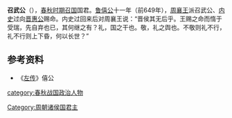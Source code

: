 '''召武公'''（{{bd|？||？|catIdx=J}}），[[春秋时期|春秋时期]][[召国|召国]]国君。[[鲁僖公|鲁僖公]]十一年（前649年），[[周襄王|周襄王]]派召武公、[[内史|内史]]过向[[晋惠公|晋惠公]]赐命。内史过回来后对周襄王说：“晋侯其无后乎。王赐之命而惰于受瑞，先自弃也已，其何继之有？礼，国之干也。敬，礼之舆也。不敬则礼不行，礼不行则上下昏，何以长世？”

{{start box}}
{{s-before|[[召伯廖|召伯廖]]}}
{{s-title|[[召国|召国]]国君|}}
{{s-after|[[召昭公|召昭公]]}}
{{end box}}

==参考资料==
*《[[左传|左传]]》僖公

[[category:春秋战国政治人物|category:春秋战国政治人物]]
[[Category:周朝诸侯国君主|Category:周朝诸侯国君主]]